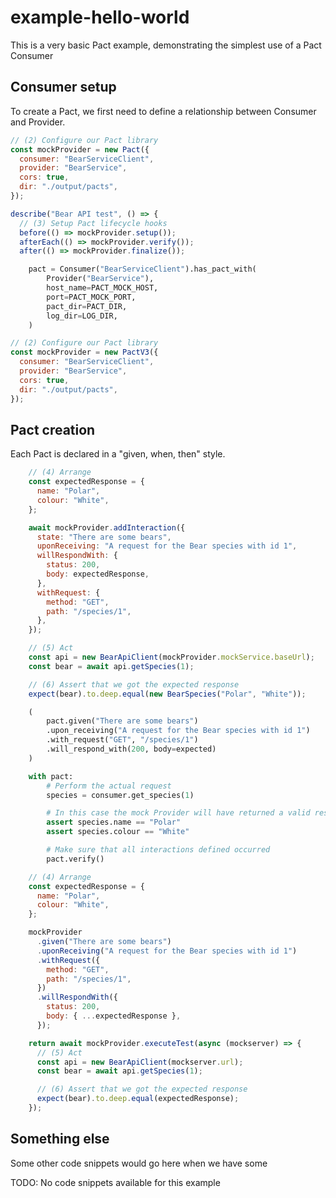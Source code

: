 
# example-hello-world

This is a very basic Pact example, demonstrating the simplest use of a Pact Consumer

## Consumer setup

To create a Pact, we first need to define a relationship between Consumer and Provider.

<Tabs>
<TabItem value="js-v2" label="js-v2">

```js
// (2) Configure our Pact library
const mockProvider = new Pact({
  consumer: "BearServiceClient",
  provider: "BearService",
  cors: true,
  dir: "./output/pacts",
});

describe("Bear API test", () => {
  // (3) Setup Pact lifecycle hooks
  before(() => mockProvider.setup());
  afterEach(() => mockProvider.verify());
  after(() => mockProvider.finalize());
```
</TabItem>
<TabItem value="python-v2" label="python-v2">

```python
    pact = Consumer("BearServiceClient").has_pact_with(
        Provider("BearService"),
        host_name=PACT_MOCK_HOST,
        port=PACT_MOCK_PORT,
        pact_dir=PACT_DIR,
        log_dir=LOG_DIR,
    )
```
</TabItem>
<TabItem value="js-v3" label="js-v3">

```js
// (2) Configure our Pact library
const mockProvider = new PactV3({
  consumer: "BearServiceClient",
  provider: "BearService",
  cors: true,
  dir: "./output/pacts",
});
```
</TabItem>
</Tabs>

## Pact creation

Each Pact is declared in a "given, when, then" style.

<Tabs>
<TabItem value="js-v2" label="js-v2">

```js
    // (4) Arrange
    const expectedResponse = {
      name: "Polar",
      colour: "White",
    };

    await mockProvider.addInteraction({
      state: "There are some bears",
      uponReceiving: "A request for the Bear species with id 1",
      willRespondWith: {
        status: 200,
        body: expectedResponse,
      },
      withRequest: {
        method: "GET",
        path: "/species/1",
      },
    });

    // (5) Act
    const api = new BearApiClient(mockProvider.mockService.baseUrl);
    const bear = await api.getSpecies(1);

    // (6) Assert that we got the expected response
    expect(bear).to.deep.equal(new BearSpecies("Polar", "White"));
```
</TabItem>
<TabItem value="python-v2" label="python-v2">

```python
    (
        pact.given("There are some bears")
        .upon_receiving("A request for the Bear species with id 1")
        .with_request("GET", "/species/1")
        .will_respond_with(200, body=expected)
    )

    with pact:
        # Perform the actual request
        species = consumer.get_species(1)

        # In this case the mock Provider will have returned a valid response
        assert species.name == "Polar"
        assert species.colour == "White"

        # Make sure that all interactions defined occurred
        pact.verify()
```
</TabItem>
<TabItem value="js-v3" label="js-v3">

```js
    // (4) Arrange
    const expectedResponse = {
      name: "Polar",
      colour: "White",
    };

    mockProvider
      .given("There are some bears")
      .uponReceiving("A request for the Bear species with id 1")
      .withRequest({
        method: "GET",
        path: "/species/1",
      })
      .willRespondWith({
        status: 200,
        body: { ...expectedResponse },
      });

    return await mockProvider.executeTest(async (mockserver) => {
      // (5) Act
      const api = new BearApiClient(mockserver.url);
      const bear = await api.getSpecies(1);

      // (6) Assert that we got the expected response
      expect(bear).to.deep.equal(expectedResponse);
    });
```
</TabItem>
</Tabs>

## Something else

Some other code snippets would go here when we have some

<Tabs>
<TabItem value="None available" label="None available">

TODO: No code snippets available for this example
</TabItem>
</Tabs>
